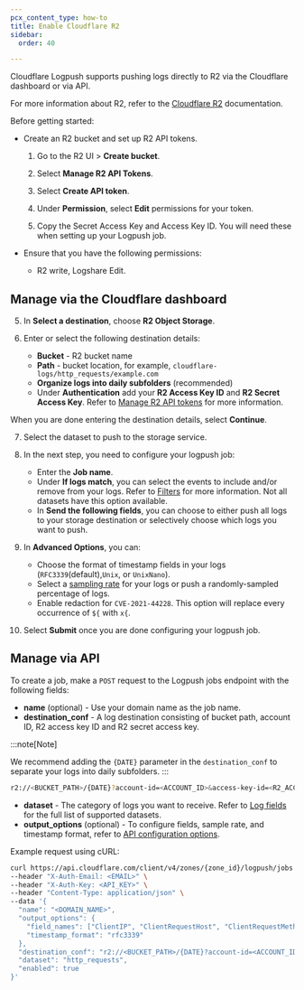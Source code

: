 ```yaml
---
pcx_content_type: how-to
title: Enable Cloudflare R2
sidebar:
  order: 40

---
```



Cloudflare Logpush supports pushing logs directly to R2 via the Cloudflare dashboard or via API.

For more information about R2, refer to the [Cloudflare R2](/r2/) documentation.

Before getting started:

* Create an R2 bucket and set up R2 API tokens.

  1. Go to the R2 UI > **Create bucket**.

  2. Select **Manage R2 API Tokens**.

  3. Select **Create API token**.

  4. Under **Permission**, select **Edit** permissions for your token.

  5. Copy the Secret Access Key and Access Key ID. You will need these when setting up your Logpush job.

* Ensure that you have the following permissions:

  * R2 write, Logshare Edit.

## Manage via the Cloudflare dashboard

<Render file="enable-logpush-job" />

5. In **Select a destination**, choose **R2 Object Storage**.

6. Enter or select the following destination details:
   * **Bucket** - R2 bucket name
   * **Path** - bucket location, for example, `cloudflare-logs/http_requests/example.com`
   * **Organize logs into daily subfolders** (recommended)
   * Under **Authentication** add your **R2 Access Key ID** and **R2 Secret Access Key**. Refer to [Manage R2 API tokens](https://dash.cloudflare.com/b54f07a6c269ecca2fa60f1ae4920c99/r2/api-tokens) for more information.

When you are done entering the destination details, select **Continue**.

7. Select the dataset to push to the storage service.

8. In the next step, you need to configure your logpush job:
   * Enter the **Job name**.
   * Under **If logs match**, you can select the events to include and/or remove from your logs. Refer to [Filters](/logs/reference/filters/) for more information. Not all datasets have this option available.
   * In **Send the following fields**, you can choose to either push all logs to your storage destination or selectively choose which logs you want to push.

9. In **Advanced Options**, you can:
   * Choose the format of timestamp fields in your logs (`RFC3339`(default),`Unix`, or `UnixNano`).
   * Select a [sampling rate](/logs/get-started/api-configuration/#sampling-rate) for your logs or push a randomly-sampled percentage of logs.
   * Enable redaction for `CVE-2021-44228`. This option will replace every occurrence of `${` with `x{`.

10. Select **Submit** once you are done configuring your logpush job.

## Manage via API

To create a job, make a `POST` request to the Logpush jobs endpoint with the following fields:

* **name** (optional) - Use your domain name as the job name.
* **destination\_conf** - A log destination consisting of bucket path, account ID, R2 access key ID and R2 secret access key.

:::note[Note]

We recommend adding the `{DATE}` parameter in the `destination_conf` to separate your logs into daily subfolders.
:::

```bash
r2://<BUCKET_PATH>/{DATE}?account-id=<ACCOUNT_ID>&access-key-id=<R2_ACCESS_KEY_ID>&secret-access-key=<R2_SECRET_ACCESS_KEY>
```

* **dataset** - The category of logs you want to receive. Refer to [Log fields](/logs/reference/log-fields/) for the full list of supported datasets.
* **output\_options** (optional) - To configure fields, sample rate, and timestamp format, refer to [API configuration options](/logs/get-started/api-configuration/#options).

Example request using cURL:

```bash
curl https://api.cloudflare.com/client/v4/zones/{zone_id}/logpush/jobs \
--header "X-Auth-Email: <EMAIL>" \
--header "X-Auth-Key: <API_KEY>" \
--header "Content-Type: application/json" \
--data '{
  "name": "<DOMAIN_NAME>",
  "output_options": {
    "field_names": ["ClientIP", "ClientRequestHost", "ClientRequestMethod", "ClientRequestURI", "EdgeEndTimestamp","EdgeResponseBytes", "EdgeResponseStatus", "EdgeStartTimestamp", "RayID"],
    "timestamp_format": "rfc3339"
  },
  "destination_conf": "r2://<BUCKET_PATH>/{DATE}?account-id=<ACCOUNT_ID>&access-key-id=<R2_ACCESS_KEY_ID>&secret-access-key=<R2_SECRET_ACCESS_KEY>",
  "dataset": "http_requests",
  "enabled": true
}'
```
